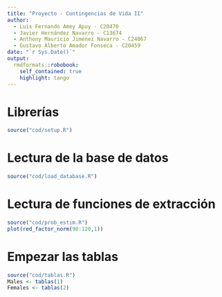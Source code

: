 ```yaml
---
title: "Proyecto - Contingencias de Vida II"
author: 
  - Luis Fernando Amey Apuy - C20470
  - Javier Hernández Navarro - C13674
  - Anthony Mauricio Jiménez Navarro - C24067
  - Gustavo Alberto Amador Fonseca - C20459
date: "`r Sys.Date()`"
output:
  rmdformats::robobook:
    self_contained: true
    highlight: tango
---
```

# Librerías
```r
source("cod/setup.R")
```

# Lectura de la base de datos
```r
source("cod/load_database.R")
```

# Lectura de funciones de extracción
```r
source("cod/prob_estim.R")
plot(red_factor_norm(90:120,1))
```

# Empezar las tablas
```r
source("cod/tablas.R")
Males <- tablas(1)
Females <- tablas(2)
```







